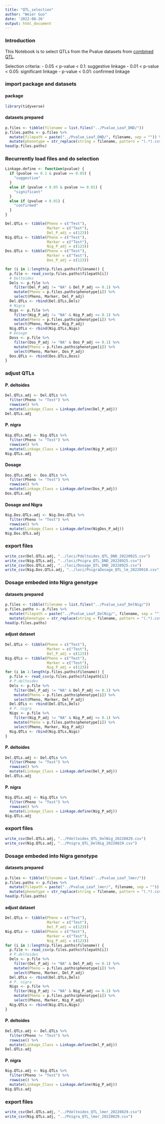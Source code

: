 ```yaml
---
title: "QTL_selection"
author: "Weier Guo"
date: '2022-08-26'
output: html_document
---
```


### Introduction ###
This Notebook is to select QTLs from the Pvalue datasets from [combined QTL]("https://github.com/guoweier/CADVIP/blob/main/QTL/scripts/combined_QTL_20220808.Rmd"). 

Selection criteria:
- 0.05 < p-value < 0.1: suggestive linkage
- 0.01 < p-value < 0.05: significant linkage
- p-value < 0.01: confirmed linkage

### import package and datasets ###
#### package ####
```r
library(tidyverse)
```

#### datasets prepared ####
```r
p.files <- tibble(filename = list.files("../Pvalue_Leaf_DND/"))
p.files.paths <- p.files %>%
  mutate(filepath = paste("../Pvalue_Leaf_DND/", filename, sep = "")) %>%
  mutate(phenotype = str_replace(string = filename, pattern = "(.*).csv", replacement = "\\1"))
head(p.files.paths)
```

### Recurrently load files and do selection ###
```r
Linkage.define <- function(pvalue) {
  if (pvalue <= 0.1 & pvalue >= 0.05) {
    "suggestive"
  }
  else if (pvalue < 0.05 & pvalue >= 0.01) {
    "significant"
  }
  else if (pvalue < 0.01) {
    "confirmed"
  }
}
```



```r
Del.QTLs <- tibble(Pheno = c("Test"),
                   Marker = c("Test"),
                   Del_P_adj = c(123))
Nig.QTLs <- tibble(Pheno = c("Test"),
                   Marker = c("Test"),
                   Nig_P_adj = c(123))
Dos.QTLs <- tibble(Pheno = c("Test"),
                   Marker = c("Test"),
                   Dos_P_adj = c(123))

for (i in 1:length(p.files.paths$filename)) {
  p.file <- read_csv(p.files.paths$filepath[i])
  # Deltoides
  Dels <- p.file %>%
    filter(Del_P_adj != "NA" & Del_P_adj <= 0.1) %>%
    mutate(Pheno = p.files.paths$phenotype[i]) %>%
    select(Pheno, Marker, Del_P_adj)
  Del.QTLs <- rbind(Del.QTLs,Dels)
  # Nigra
  Nigs <- p.file %>%
    filter(Nig_P_adj != "NA" & Nig_P_adj <= 0.1) %>%
    mutate(Pheno = p.files.paths$phenotype[i]) %>%
    select(Pheno, Marker, Nig_P_adj)
  Nig.QTLs <- rbind(Nig.QTLs,Nigs)
  # Dosage
  Doss <- p.file %>%
    filter(Dos_P_adj != "NA" & Dos_P_adj <= 0.1) %>%
    mutate(Pheno = p.files.paths$phenotype[i]) %>%
    select(Pheno, Marker, Dos_P_adj)
  Dos.QTLs <- rbind(Dos.QTLs,Doss)
}
```


### adjust QTLs ###
#### P. deltoides ####
```r
Del.QTLs.adj <- Del.QTLs %>%
  filter(Pheno != "Test") %>%
  rowwise() %>%
  mutate(Linkage_Class = Linkage.define(Del_P_adj))
Del.QTLs.adj
```

#### P. nigra ####
```r
Nig.QTLs.adj <- Nig.QTLs %>%
  filter(Pheno != "Test") %>%
  rowwise() %>%
  mutate(Linkage_Class = Linkage.define(Nig_P_adj))
Nig.QTLs.adj
```

#### Dosage ####
```r
Dos.QTLs.adj <- Dos.QTLs %>%
  filter(Pheno != "Test") %>%
  rowwise() %>%
  mutate(Linkage_Class = Linkage.define(Dos_P_adj))
Dos.QTLs.adj
```

#### Dosage and Nigra ####
```r
Nig.Dos.QTLs.adj <- Nig.Dos.QTLs %>%
  filter(Pheno != "Test") %>%
  rowwise() %>%
  mutate(Linkage_Class = Linkage.define(NigDos_P_adj))
Nig.Dos.QTLs.adj
```

### export files ###
```r
write_csv(Del.QTLs.adj, "../loci/Pdeltoides_QTL_DND_20220925.csv")
write_csv(Nig.QTLs.adj, "../loci/Pnigra_QTL_DND_20220925.csv")
write_csv(Dos.QTLs.adj, "../loci/Dosage_QTL_DND_20220925.csv")
write_csv(Nig.Dos.QTLs.adj, "../loci/PnigraDosage_QTL_lm_20220918.csv")
```




### Dosage embeded into Nigra genotype ###
#### datasets prepared ####
```r
p.files <- tibble(filename = list.files("../Pvalue_Leaf_DelNig/"))
p.files.paths <- p.files %>%
  mutate(filepath = paste("../Pvalue_Leaf_DelNig/", filename, sep = "")) %>%
  mutate(phenotype = str_replace(string = filename, pattern = "(.*).csv", replacement = "\\1"))
head(p.files.paths)
```

#### adjust dataset ####
```r
Del.QTLs <- tibble(Pheno = c("Test"),
                   Marker = c("Test"),
                   Del_P_adj = c(123))
Nig.QTLs <- tibble(Pheno = c("Test"),
                   Marker = c("Test"),
                   Nig_P_adj = c(123))
for (i in 1:length(p.files.paths$filename)) {
  p.file <- read_csv(p.files.paths$filepath[i])
  # P.deltoides
  Dels <- p.file %>%
    filter(Del_P_adj != "NA" & Del_P_adj <= 0.1) %>%
    mutate(Pheno = p.files.paths$phenotype[i]) %>%
    select(Pheno, Marker, Del_P_adj)
  Del.QTLs <- rbind(Del.QTLs,Dels)
  # P. nigra
  Nigs <- p.file %>%
    filter(Nig_P_adj != "NA" & Nig_P_adj <= 0.1) %>%
    mutate(Pheno = p.files.paths$phenotype[i]) %>%
    select(Pheno, Marker, Nig_P_adj)
  Nig.QTLs <- rbind(Nig.QTLs,Nigs)
}
```

#### P. deltoides ####
```r
Del.QTLs.adj <- Del.QTLs %>%
  filter(Pheno != "Test") %>%
  rowwise() %>%
  mutate(Linkage_Class = Linkage.define(Del_P_adj))
Del.QTLs.adj
```

#### P. nigra ####
```r
Nig.QTLs.adj <- Nig.QTLs %>%
  filter(Pheno != "Test") %>%
  rowwise() %>%
  mutate(Linkage_Class = Linkage.define(Nig_P_adj))
Nig.QTLs.adj
```

### export files ###
```r
write_csv(Del.QTLs.adj, "../Pdeltoides_QTL_DelNig_20220829.csv")
write_csv(Nig.QTLs.adj, "../Pnigra_QTL_DelNig_20220829.csv")
```




### Dosage embeded into Nigra genotype ###
#### datasets prepared ####
```r
p.files <- tibble(filename = list.files("../Pvalue_Leaf_lmer/"))
p.files.paths <- p.files %>%
  mutate(filepath = paste("../Pvalue_Leaf_lmer/", filename, sep = "")) %>%
  mutate(phenotype = str_replace(string = filename, pattern = "(.*).csv", replacement = "\\1"))
head(p.files.paths)
```

#### adjust dataset ####
```r
Del.QTLs <- tibble(Pheno = c("Test"),
                   Marker = c("Test"),
                   Del_P_adj = c(123))
Nig.QTLs <- tibble(Pheno = c("Test"),
                   Marker = c("Test"),
                   Nig_P_adj = c(123))
for (i in 1:length(p.files.paths$filename)) {
  p.file <- read_csv(p.files.paths$filepath[i])
  # P.deltoides
  Dels <- p.file %>%
    filter(Del_P_adj != "NA" & Del_P_adj <= 0.1) %>%
    mutate(Pheno = p.files.paths$phenotype[i]) %>%
    select(Pheno, Marker, Del_P_adj)
  Del.QTLs <- rbind(Del.QTLs,Dels)
  # P. nigra
  Nigs <- p.file %>%
    filter(Nig_P_adj != "NA" & Nig_P_adj <= 0.1) %>%
    mutate(Pheno = p.files.paths$phenotype[i]) %>%
    select(Pheno, Marker, Nig_P_adj)
  Nig.QTLs <- rbind(Nig.QTLs,Nigs)
}
```

#### P. deltoides ####
```r
Del.QTLs.adj <- Del.QTLs %>%
  filter(Pheno != "Test") %>%
  rowwise() %>%
  mutate(Linkage_Class = Linkage.define(Del_P_adj))
Del.QTLs.adj
```

#### P. nigra ####
```r
Nig.QTLs.adj <- Nig.QTLs %>%
  filter(Pheno != "Test") %>%
  rowwise() %>%
  mutate(Linkage_Class = Linkage.define(Nig_P_adj))
Nig.QTLs.adj
```

### export files ###
```r
write_csv(Del.QTLs.adj, "../Pdeltoides_QTL_lmer_20220829.csv")
write_csv(Nig.QTLs.adj, "../Pnigra_QTL_lmer_20220829.csv")
```


